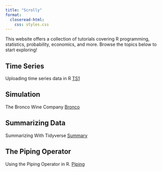 ```yaml
---
title: "Scrolly"
format: 
  closeread-html:
    css: styles.css
---
```


This website offers a collection of tutorials covering R programming, statistics, probability, economics, and more. Browse the topics below to start exploring!

## Time Series

Uploading time series data in R [TS1](TS1.qmd)

## Simulation

The Bronco Wine Company [Bronco](Bronco.qmd)

## Summarizing Data

Summarizing With Tidyverse [Summary](Summary.qmd)

## The Piping Operator

Using the Piping Operator in R. [Piping](Piping.qmd)

